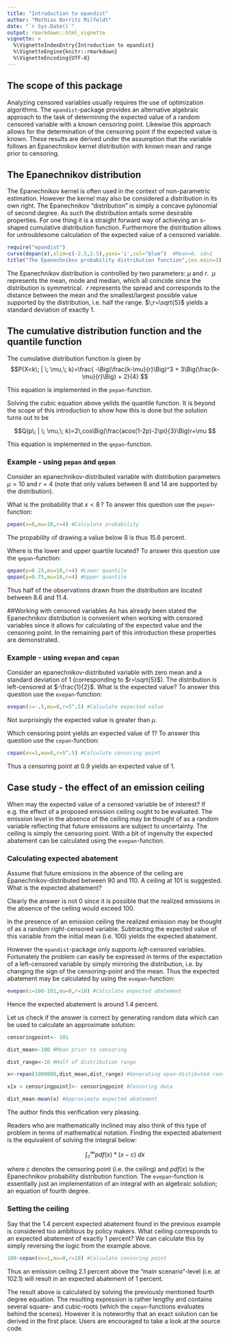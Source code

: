 ---
title: "Introduction to epandist"
author: "Mathias Borritz Milfeldt"
date: "`r Sys.Date()`"
output: rmarkdown::html_vignette
vignette: >
  %\VignetteIndexEntry{Introduction to epandist}
  %\VignetteEngine{knitr::rmarkdown}
  %\VignetteEncoding{UTF-8}
---

## The scope of this package
Analyzing censored variables usually requires the use of optimization algorithms. The `epandist`-package provides an alternative algebraic approach to the task of determining the expected value of a random censored variable with a known censoring point. Likewise this approach allows for the determination of the censoring point if the expected value is known. These results are derived under the assumption that the variable follows an Epanechnikov kernel distribution with known mean and range prior to censoring. 

## The Epanechnikov distribution
The Epanechnikov kernel is often used in the context of non-parametric estimation. However the kernel may also be considered a distribution in its own right. The Epanechnikov "distribution" is simply a concave pylonomial of second degree. As such the distribution entails some desirable properties. For one thing it is a straight forward way of achieving an s-shaped cumulative distribution function. Furthermore the distribution allows for untroublesome calculation of the expected value of a censored variable. 

```{r fig.height=4.2, fig.width=5.25}
require("epandist")
curve(depan(x),xlim=c(-2.5,2.5),yaxs='i',col="blue")  #Mean=0, sd=1
title("The Epanechnikov probability distribution function",cex.main=1)
```


The Epanechnikov distribution is controlled by two parameters: $\mu$ and $r$. $\;\mu$ represents the mean, mode and median, which all coincide since the distribution is symmetrical. $\;r$ represents the spread and corresponds to the distance between the mean and the smallest/largest possible value supported by the distribution, i.e. half the range. $\;r=\sqrt{5}$ yields a standard deviation of exactly 1.

## The cumulative distribution function and the quantile function

The cumulative distribution function is given by
$$P(X<k\; | \; \mu,\; k)=\frac{ -\Big(\frac{k-\mu}{r}\Big)^3 + 3\Big(\frac{k-\mu}{r}\Big) + 2}{4} $$

This equation is implemented in the `pepan`-function.

Solving the cubic equation above yeilds the quantile function. It is beyond the scope of this introduction to show how this is done but the solution turns out to be

$$Q(p\; | \; \mu,\; k)=2\,cos\Big(\frac{acos(1-2p)-2\pi}{3}\Big)r+\mu $$

This equation is implemented in the `qepan`-function.

### Example - using `pepan` and `qepan`
Consider an epanechnikov-distributed variable with distribution parameters $\mu=10$ and $r=4$ (note that only values between 6 and 14 are supported by the distribution). 

What is the probability that $x<8\,$? To answer this question use the `pepan`-function:
```{r}
pepan(x=8,mu=10,r=4) #Calculate probability
```
The propability of drawing a value below 8 is thus 15.6 percent.

Where is the lower and upper quartile located? To answer this question use the `qepan`-function:
```{r,results='hold'}
qepan(p=0.25,mu=10,r=4) #Lower quantile 
qepan(p=0.75,mu=10,r=4) #Upper quantile
```
Thus half of the observations drawn from the distribution are located between 8.6 and 11.4.


##Working with censored variables
As has already been stated the Epanechnikov distribution is convenient when working with censored variables since it allows for calculating of the expected value and the censoring point. In the remaining part of this introduction these properties are demonstrated.

### Example - using `evepan` and `cepan`
Consider an epanechnikov-distributed variable with zero mean and a standard deviation of 1 (corresponding to $r=\sqrt{5}$). The distribution is left-censored at $-\frac{1}{2}$. What is the expected value? To answer this question use the `evepan`-function:

```{r}
evepan(c=-.5,mu=0,r=5^.5) #Calculate expected value
```

Not surprisingly the expected value is greater than $\mu$.

Which censoring point yields an expected value of 1? To answer this question use the `cepan`-function:

```{r}
cepan(ev=1,mu=0,r=5^.5) #Calculate censoring point
```

Thus a censoring point at 0.9 yields an expected value of 1.


## Case study - the effect of an emission ceiling
When may the expected value of a censored variable be of interest?  If e.g. the effect of a proposed emission ceiling ought to be evaluated. The emission level in the absence of the ceiling may be thought of as a random variable reflecting that future emissions are subject to uncertainty. The ceiling is simply the censoring point. With a bit of ingenuity the expected abatement can be calculated using the `evepan`-function.


### Calculating expected abatement
Assume that future emissions in the absence of the ceiling are Epanechnikov-distributed between 90 and 110. A ceiling at 101 is suggested. What is the expected abatement?

Clearly the answer is not 0 since it is possible that the realized emissions in the absence of the ceiling would exceed 100.

In the presence of an emission ceiling the realized emission may be thought of as a random *right*-censored variable. Subtracting the expected value of this variable from the initial mean (i.e. 100) yields the expected abatement. 

However the `epandist`-package only supports *left*-censored variables. Fortunately the problem can easily be expressed in terms of the expectation of a left-censored variable by simply mirroring the distribution, i.e. by changing the sign of the censoring-point and the mean. Thus the expected abatement may be calculated by using the `evepan`-function:

```{r}
evepan(c=100-101,mu=0,r=10) #Calculate expected abatement
```

Hence the expected abatement is around 1.4 percent.

Let us check if the answer is correct by generating random data which can be used to calculate an approximate solution:
```{r}
censoringpoint<- 101

dist_mean<-100 #Mean prior to censoring

dist_range<-10 #Half of distribution range

x<-repan(1000000,dist_mean,dist_range) #Generating epan-distibuted random data

x[x > censoringpoint]<- censoringpoint #Censoring data

dist_mean-mean(x) #Approximate expected abatement
```

The author finds this verification very pleasing.

Readers who are mathematically inclined may also think of this type of problem in terms of mathematical notation. Finding the expected abatement is the equivalent of solving the integral below:

$$\int_{c}^{\infty} pdf(x)*(x-c)\;dx$$

where $c$ denotes the censoring point (i.e. the ceiling) and $pdf(x)$ is the Epanechnikov probability distribution function. The `evepan`-function is essentially just an implementation of an integral with an algebraic solution; an equation of fourth degree.

### Setting the ceiling

Say that the 1.4 percent expected abatement found in the previous example is considered too ambitious by policy makers. What ceiling corresponds to an expected abatement of exactly 1 percent?
We can calculate this by simply reversing the logic from the example above. 

```{r}
100-cepan(ev=1,mu=0,r=10) #Calculate censoring point
```

Thus an emission ceiling 2.1 percent above the "main scenario"-level (i.e. at 102.1) will result in an expected abatement of 1 percent.

The result above is calculated by solving the previously mentioned fourth degree equation. The resulting expression is rather lengthy and contains several square- and cubic-roots (which the `cepan`-functions evaluates behind the scenes). However it is noteworthy that an exact solution can be derived in the first place. Users are encouraged to take a look at the source code.

